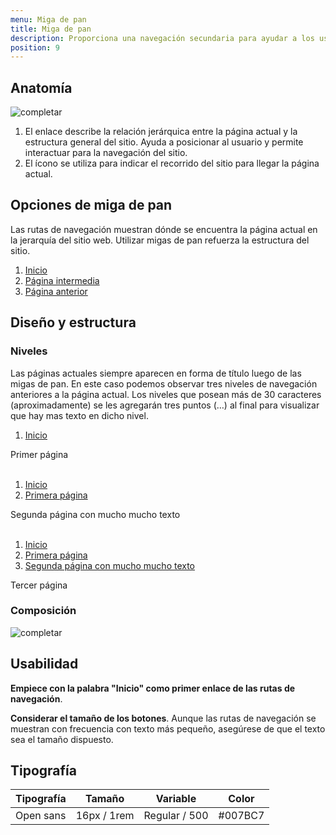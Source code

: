 ```yaml
---
menu: Miga de pan
title: Miga de pan
description: Proporciona una navegación secundaria para ayudar a los usuarios a comprender dónde se encuentran.
position: 9
---
```


## Anatomía

![completar](/componentes/breadcrumb/anatomía-1.svg)

1. El enlace describe la relación jerárquica entre la página actual y la estructura general del sitio. Ayuda a posicionar al usuario y permite interactuar para la navegación del sitio.
2. El ícono se utiliza para indicar el recorrido del sitio para llegar la página actual.

## Opciones de miga de pan

Las rutas de navegación muestran dónde se encuentra la página actual en la jerarquía del sitio web. Utilizar migas de pan refuerza la estructura del sitio.

<div>
  <nav aria-label="breadcrumb">
    <ol className="breadcrumb">
      <li className="breadcrumb-item">
        <a href="#">Inicio</a>
      </li>
      <li className="breadcrumb-item">
        <a href="#">Página intermedia</a>
      </li>
      <li className="breadcrumb-item">
        <a href="#">Página anterior</a>
      </li>
    </ol>
  </nav>
</div>

## Diseño y estructura

### Niveles

Las páginas actuales siempre aparecen en forma de título luego de las migas de pan. En este caso podemos observar tres niveles de navegación anteriores a la página actual. Los niveles que posean más de 30 caracteres (aproximadamente) se les agregarán tres puntos (…) al final para visualizar que hay mas texto en dicho nivel.

<Example>
  <nav aria-label="breadcrumb">
    <ol className="breadcrumb">
      <li className="breadcrumb-item">
        <a href="#">Inicio</a>
      </li>
    </ol>
  </nav>
  <div class="h2 text-muted">Primer página</div>
</Example>

<br />

<Example>
  <nav aria-label="breadcrumb">
    <ol className="breadcrumb">
      <li className="breadcrumb-item">
        <a href="#">Inicio</a>
      </li>
      <li className="breadcrumb-item">
        <a href="#">Primera página</a>
      </li>
    </ol>
  </nav>
  <div class="h2 text-muted">Segunda página con mucho mucho texto</div>
</Example>

<br />

<Example>
  <nav aria-label="breadcrumb">
    <ol className="breadcrumb">
      <li className="breadcrumb-item">
        <a href="#">Inicio</a>
      </li>
      <li className="breadcrumb-item">
        <a href="#">Primera página</a>
      </li>
      <li className="breadcrumb-item">
        <a href="#">Segunda página con mucho mucho texto</a>
      </li>
    </ol>
  </nav>
  <div class="h2 text-muted">Tercer página</div>
</Example>

### Composición

![completar](/componentes/breadcrumb/composición-1.svg)

## Usabilidad

**Empiece con la palabra "Inicio" como primer enlace de las rutas de navegación**.

**Considerar el tamaño de los botones**. Aunque las rutas de navegación se muestran con frecuencia con texto más pequeño, asegúrese de que el texto sea el tamaño dispuesto.

## Tipografía

| Tipografía | Tamaño      | Variable      | Color   |
| ---------- | ----------- | ------------- | ------- |
| Open sans  | 16px / 1rem | Regular / 500 | #007BC7 |
